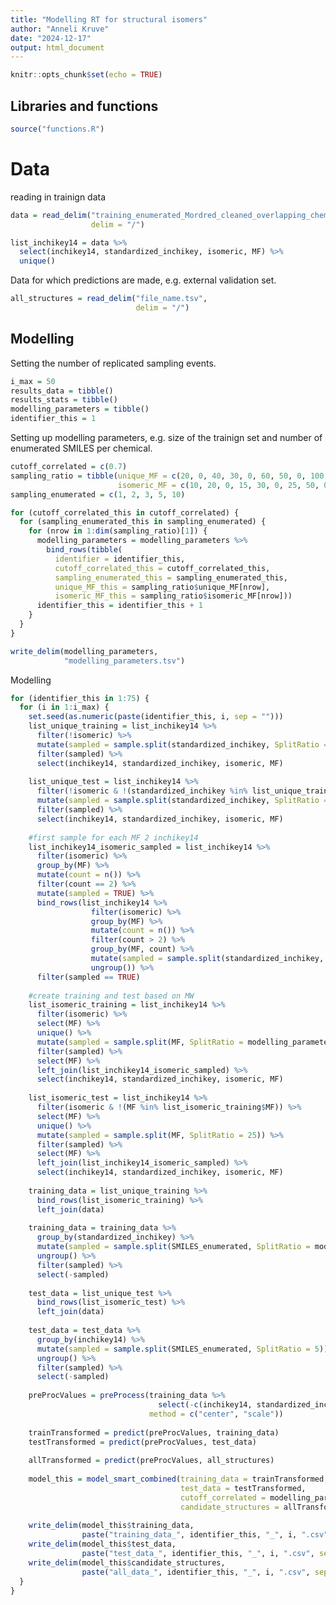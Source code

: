 ```yaml
---
title: "Modelling RT for structural isomers"
author: "Anneli Kruve"
date: "2024-12-17"
output: html_document
---
```


```r
knitr::opts_chunk$set(echo = TRUE)
```

## Libraries and functions

```r
source("functions.R")
```

# Data

reading in trainign data

```r
data = read_delim("training_enumerated_Mordred_cleaned_overlapping_chemcspace.tsv",
                  delim = "/")

list_inchikey14 = data %>%
  select(inchikey14, standardized_inchikey, isomeric, MF) %>%
  unique()

```

Data for which predictions are made, e.g. external validation set.

```r

all_structures = read_delim("file_name.tsv",
                            delim = "/") 
```


## Modelling

Setting the number of replicated sampling events.

```r
i_max = 50
results_data = tibble()
results_stats = tibble()
modelling_parameters = tibble()
identifier_this = 1
```

Setting up modelling parameters, e.g. size of the trainign set and number of enumerated SMILES per chemical.

```r
cutoff_correlated = c(0.7)
sampling_ratio = tibble(unique_MF = c(20, 0, 40, 30, 0, 60, 50, 0, 100, 100, 0, 200, 140, 0, 280),
                        isomeric_MF = c(10, 20, 0, 15, 30, 0, 25, 50, 0, 50, 100, 0, 70, 140, 0))
sampling_enumerated = c(1, 2, 3, 5, 10)

for (cutoff_correlated_this in cutoff_correlated) {
  for (sampling_enumerated_this in sampling_enumerated) {
    for (nrow in 1:dim(sampling_ratio)[1]) {
      modelling_parameters = modelling_parameters %>%
        bind_rows(tibble(
          identifier = identifier_this,
          cutoff_correlated_this = cutoff_correlated_this,
          sampling_enumerated_this = sampling_enumerated_this,
          unique_MF_this = sampling_ratio$unique_MF[nrow],
          isomeric_MF_this = sampling_ratio$isomeric_MF[nrow]))
      identifier_this = identifier_this + 1
    }
  }
}

write_delim(modelling_parameters,
            "modelling_parameters.tsv")

```

Modelling

```r
for (identifier_this in 1:75) {
  for (i in 1:i_max) {
    set.seed(as.numeric(paste(identifier_this, i, sep = "")))
    list_unique_training = list_inchikey14 %>%
      filter(!isomeric) %>%
      mutate(sampled = sample.split(standardized_inchikey, SplitRatio = modelling_parameters[identifier_this,]$unique_MF_this)) %>%
      filter(sampled) %>%
      select(inchikey14, standardized_inchikey, isomeric, MF)
    
    list_unique_test = list_inchikey14 %>%
      filter(!isomeric & !(standardized_inchikey %in% list_unique_training$standardized_inchikey)) %>%
      mutate(sampled = sample.split(standardized_inchikey, SplitRatio = 50)) %>%
      filter(sampled) %>%
      select(inchikey14, standardized_inchikey, isomeric, MF)
    
    #first sample for each MF 2 inchikey14
    list_inchikey14_isomeric_sampled = list_inchikey14 %>%
      filter(isomeric) %>%
      group_by(MF) %>%
      mutate(count = n()) %>%
      filter(count == 2) %>%
      mutate(sampled = TRUE) %>% 
      bind_rows(list_inchikey14 %>%
                  filter(isomeric) %>%
                  group_by(MF) %>%
                  mutate(count = n()) %>%
                  filter(count > 2) %>%
                  group_by(MF, count) %>%
                  mutate(sampled = sample.split(standardized_inchikey, SplitRatio = 2)) %>%
                  ungroup()) %>%
      filter(sampled == TRUE)
    
    #create training and test based on MW
    list_isomeric_training = list_inchikey14 %>%
      filter(isomeric) %>%
      select(MF) %>%
      unique() %>%
      mutate(sampled = sample.split(MF, SplitRatio = modelling_parameters[identifier_this,]$isomeric_MF_this)) %>%
      filter(sampled) %>%
      select(MF) %>%
      left_join(list_inchikey14_isomeric_sampled) %>%
      select(inchikey14, standardized_inchikey, isomeric, MF)
    
    list_isomeric_test = list_inchikey14 %>%
      filter(isomeric & !(MF %in% list_isomeric_training$MF)) %>%
      select(MF) %>%
      unique() %>%
      mutate(sampled = sample.split(MF, SplitRatio = 25)) %>%
      filter(sampled) %>%
      select(MF) %>%
      left_join(list_inchikey14_isomeric_sampled) %>%
      select(inchikey14, standardized_inchikey, isomeric, MF)
    
    training_data = list_unique_training %>%
      bind_rows(list_isomeric_training) %>%
      left_join(data)
    
    training_data = training_data %>%
      group_by(standardized_inchikey) %>%
      mutate(sampled = sample.split(SMILES_enumerated, SplitRatio = modelling_parameters[identifier_this,]$sampling_enumerated_this)) %>%
      ungroup() %>%
      filter(sampled) %>%
      select(-sampled)
    
    test_data = list_unique_test %>%
      bind_rows(list_isomeric_test) %>%
      left_join(data)
    
    test_data = test_data %>%
      group_by(inchikey14) %>%
      mutate(sampled = sample.split(SMILES_enumerated, SplitRatio = 5)) %>%
      ungroup() %>%
      filter(sampled) %>%
      select(-sampled)
    
    preProcValues = preProcess(training_data %>% 
                                 select(-c(inchikey14, standardized_inchikey, isomeric, SMILES_enumerated, RT)), 
                               method = c("center", "scale"))
    
    trainTransformed = predict(preProcValues, training_data)
    testTransformed = predict(preProcValues, test_data)
    
    allTransformed = predict(preProcValues, all_structures)
    
    model_this = model_smart_combined(training_data = trainTransformed,
                                      test_data = testTransformed,
                                      cutoff_correlated = modelling_parameters[identifier_this,]$cutoff_correlated_this,
                                      candidate_structures = allTransformed)
    
    write_delim(model_this$training_data,
                paste("training_data_", identifier_this, "_", i, ".csv", sep = ""))
    write_delim(model_this$test_data,
                paste("test_data_", identifier_this, "_", i, ".csv", sep = ""))
    write_delim(model_this$candidate_structures,
                paste("all_data_", identifier_this, "_", i, ".csv", sep = ""))
  }
}
```


